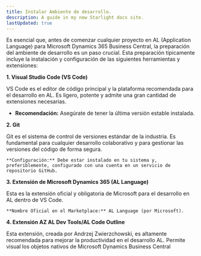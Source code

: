 ```yaml
---
title: Instalar Ambiente de desarrollo.
description: A guide in my new Starlight docs site.
lastUpdated: true
---
```



Es esencial que, antes de comenzar cualquier proyecto en AL (Application Language) para Microsoft Dynamics 365 Business Central, la preparación del ambiente de desarrollo es un paso crucial. Esta preparación típicamente incluye la instalación y configuración de las siguientes herramientas y extensiones:

**1. Visual Studio Code (VS Code)**

VS Code es el editor de código principal y la plataforma recomendada para el desarrollo en AL. Es ligero, potente y admite una gran cantidad de extensiones necesarias.


- **Recomendación:** Asegúrate de tener la última versión estable instalada.

<LinkCard
  title="Visual Studio Code (Editor de Codigo)"
  href="https://code.visualstudio.com/"
  target="_blank"
/>

**2. Git**

Git es el sistema de control de versiones estándar de la industria. Es fundamental para cualquier desarrollo colaborativo y para gestionar las versiones del código de forma segura.

    **Configuración:** Debe estar instalado en tu sistema y, preferiblemente, configurado con una cuenta en un servicio de repositorio GitHub.

<LinkCard
  title="Pagina oficial Git"
  href="https://git-scm.com/downloads"
  target="_blank"
/>

**3. Extensión de Microsoft Dynamics 365 (AL Language)**

Esta es la extensión oficial y obligatoria de Microsoft para el desarrollo en AL dentro de VS Code.

    **Nombre Oficial en el Marketplace:** AL Language (por Microsoft).

<LinkCard
  title="AL Language extension for Microsoft Dynamics 365 Business Central"
  href="https://marketplace.visualstudio.com/items?itemName=ms-dynamics-smb.al"
  target="_blank"
/>

**4. Extensión AZ AL Dev Tools/AL Code Outline**

Esta extensión, creada por Andrzej Zwierzchowski, es altamente recomendada para mejorar la productividad en el desarrollo AL. Permite visual los objetos nativos de Microsoft Dynamics Business Central

<LinkCard
  title="AZ AL Dev Tools/AL Code Outline"
  href="https://marketplace.visualstudio.com/items/?itemName=andrzejzwierzchowski.al-code-outline"
  target="_blank"
/>
